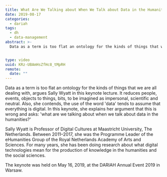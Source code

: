 ```yaml
---
title: What Are We Talking about When We Talk about Data in the Humanities?
date: 2019-08-17
categories:
  - dariah
tags:
  - dh
  - data-management
abstract: >-
  Data as a term is too flat an ontology for the kinds of things that we are all dealing with, argues Sally Wyatt in this keynote lecture. It reduces people, events, objects to things, bits, to be imagined as impersonal, scientific and neutral. Also, she contends, the use of the word 'data' tends to assume that everything is digital. In this keynote, she explains her argument that this is wrong and asks: 'what are we talking about when we talk about data in the humanities?'


type: video
uuid: KRz-UBAmHsZfHc8_tMpRH
remote:
  date: ""
---
```


Data as a term is too flat an ontology for the kinds of things that we are all dealing with, argues Sally Wyatt in this keynote lecture. It reduces people, events, objects to things, bits, to be imagined as impersonal, scientific and neutral. Also, she contends, the use of the word 'data' tends to assume that everything is digital. In this keynote, she explains her argument that this is wrong and asks: 'what are we talking about when we talk about data in the humanities?'

Sally Wyatt is Professor of Digital Cultures at Maastricht University, The Netherlands. Between 2011–2017, she was the Programme Leader of the eHumanities Group of the Royal Netherlands Academy of Arts and Sciences. For many years, she has been doing research about what digital technologies mean for the production of knowledge in the humanities and the social sciences.

The keynote was held on May 16, 2019, at the DARIAH Annual Event 2019 in Warsaw.

<VideoCard
  title="What Are We Talking about When We Talk about Data in the Humanities?"
  id="fmziX4lHBoc"
  image="/assets/images/cms/posts/what-talking-about-data-in-humanities/sally-wyatt.png"
/>
